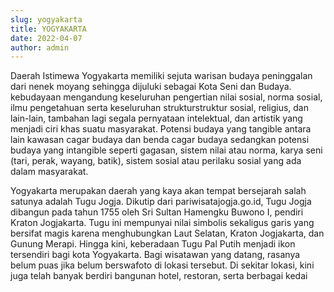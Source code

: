 ```yaml
---
slug: yogyakarta
title: YOGYAKARTA
date: 2022-04-07
author: admin
---
```

Daerah Istimewa Yogyakarta memiliki sejuta warisan budaya peninggalan dari nenek moyang sehingga dijuluki sebagai Kota Seni dan Budaya.  kebudayaan mengandung keseluruhan pengertian nilai sosial, norma sosial, ilmu pengetahuan serta keseluruhan strukturstruktur sosial, religius, dan lain-lain, tambahan lagi segala pernyataan intelektual, dan artistik yang menjadi ciri khas suatu masyarakat. Potensi budaya yang tangible antara lain kawasan cagar budaya dan benda cagar budaya sedangkan potensi budaya yang intangible seperti gagasan, sistem nilai atau norma, karya seni (tari, perak, wayang, batik), sistem sosial atau perilaku sosial yang ada dalam masyarakat.

Yogyakarta merupakan daerah yang kaya akan tempat bersejarah salah satunya adalah Tugu Jogja. Dikutip dari pariwisatajogja.go.id, Tugu Jogja dibangun pada tahun 1755 oleh Sri Sultan Hamengku Buwono I, pendiri Kraton Jogjakarta. Tugu ini mempunyai nilai simbolis sekaligus garis yang bersifat magis karena menghubungkan Laut Selatan, Kraton Jogjakarta, dan Gunung Merapi. Hingga kini, keberadaan Tugu Pal Putih menjadi ikon tersendiri bagi kota Yogyakarta. Bagi wisatawan yang datang, rasanya belum puas jika belum berswafoto di lokasi tersebut. Di sekitar lokasi, kini juga telah banyak berdiri bangunan hotel, restoran, serta berbagai kedai